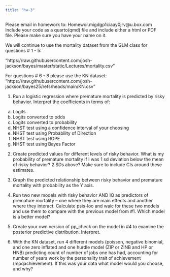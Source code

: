 ```yaml
---
title: "hw-3"
---
```



Please email in homework to: Homewor.migdgp1ciaay0jrv@u.box.com Include your code as a quarto(qmd) file and include either a html or PDF file. Please make sure you have your name on it. 

We will continue to use the mortality dataset from the GLM class for questions # 1 - 5: 

"https://raw.githubusercontent.com/josh-jackson/bayes/master/static/Lectures/mortality.csv"

For questions # 6 - 8 please use the KN dataset: 
"https://raw.githubusercontent.com/josh-jackson/bayes25/refs/heads/main/KN.csv"


1.  Run a logistic regression where premature mortality is predicted by risky behavior. Interpret the coefficients in terms of:

a.  Logits
b.  Logits converted to odds
c.  Logits converted to probability
d.  NHST test using a confidence interval of your choosing
e.  NHST test using Probability of Direction
f.  NHST test using ROPE
g.  NHST test using Bayes Factor

2.  Create predicted values for different levels of risky behavior. What is my probability of premature mortality if I was 1 sd deviation below the mean of risky behavior? 2 SDs above? Make sure to include CIs around these estimates.

3.  Graph the predicted relationship between risky behavior and premature mortality with probability as the Y axis.

4.  Run two new models with risky behavior AND IQ as predictors of premature mortality -- one where they are main effects and another where they interact. Calculate psis-loo and waic for these two models and use them to compare with the previous model from #1. Which model is a better model?

5.  Create your own version of pp_check on the model in #4 to examine the posterior predictive distribution. Interpret.

6. With the KN dataset, run 4 different models (poisson, negative binomial, and one zero inflated and one hurdle model (ZIP or ZINB and HP or HNB) predicting count of number of jobs one has had, accounting for number of years work by the personality trait of achievement (mpqachievement). If this was your data what model would you choose, and why?
